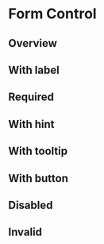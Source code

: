 
<Meta of={IndexStories} />

# Form Control

## Overview

<Canvas>
  <Story of={IndexStories.Overview} />
</Canvas>

<Controls />

## With label

<Canvas>
  <Story of={IndexStories.WithLabel} />
</Canvas>

## Required

<Canvas>
  <Story of={IndexStories.Required} />
</Canvas>

## With hint

<Canvas>
  <Story of={IndexStories.WithHint} />
</Canvas>

## With tooltip

<Canvas>
  <Story of={IndexStories.WithTooltip} />
</Canvas>

## With button

<Canvas>
  <Story of={IndexStories.WithButton} />
</Canvas>

## Disabled

<Canvas>
  <Story of={IndexStories.Disabled} />
</Canvas>

## Invalid

<Canvas>
  <Story of={IndexStories.Invalid} />
</Canvas>
